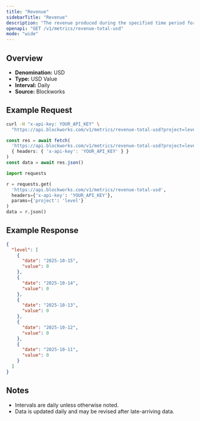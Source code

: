 ```yaml
---
title: "Revenue"
sidebarTitle: "Revenue"
description: "The revenue produced during the specified time period for given project."
openapi: "GET /v1/metrics/revenue-total-usd"
mode: "wide"
---
```


## Overview

- **Denomination:** USD
- **Type:** USD Value
- **Interval:** Daily
- **Source:** Blockworks

## Example Request

<CodeGroup>

```bash cURL
curl -H "x-api-key: YOUR_API_KEY" \
  "https://api.blockworks.com/v1/metrics/revenue-total-usd?project=level"
```

```typescript TypeScript
const res = await fetch(
  'https://api.blockworks.com/v1/metrics/revenue-total-usd?project=level',
  { headers: { 'x-api-key': 'YOUR_API_KEY' } }
)
const data = await res.json()
```

```python Python
import requests

r = requests.get(
  'https://api.blockworks.com/v1/metrics/revenue-total-usd',
  headers={'x-api-key': 'YOUR_API_KEY'},
  params={'project': 'level'}
)
data = r.json()
```

</CodeGroup>

## Example Response

```json
{
  "level": [
    {
      "date": "2025-10-15",
      "value": 0
    },
    {
      "date": "2025-10-14",
      "value": 0
    },
    {
      "date": "2025-10-13",
      "value": 0
    },
    {
      "date": "2025-10-12",
      "value": 0
    },
    {
      "date": "2025-10-11",
      "value": 0
    }
  ]
}
```

## Notes
- Intervals are daily unless otherwise noted.
- Data is updated daily and may be revised after late-arriving data.